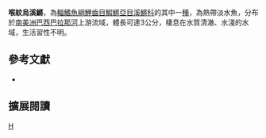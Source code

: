 {{Speciesbox 
| taxon = Melanorivulus faucireticulatus
| status = NE
| status_system = IUCN3.1
| authority =  [[Costa|Costa]], 2008
| synonyms = *''Rivulus faucireticulatus, Costa, 2008''
}}
'''喉紋烏溪鱂'''，為[[輻鰭魚綱|輻鰭魚綱]][[鯉齒目|鯉齒目]][[鰕鱂亞目|鰕鱂亞目]][[溪鱂科|溪鱂科]]的其中一[[種|種]]，為熱帶淡水魚，分布於[[南美洲|南美洲]][[巴西|巴西]][[巴拉那河|巴拉那河]]上游流域，體長可達3公分，棲息在水質清澈、水淺的水域，生活習性不明。
== 參考文獻 ==
*{{FishBase_species|genus=Melanorivulus|species=faucireticulatus|year=2014|month=9}}

== 擴展閱讀 ==
{{refbegin}}
{{wikispecies-inline|Melanorivulus faucireticulatus|喉紋烏溪鱂}}
{{refend}}
{{Taxonbar|from=Q13831958}}

[[Category:烏溪鱂屬|H]]


{{魚類小作品}}